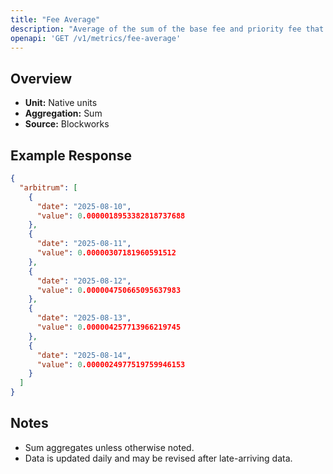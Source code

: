 ```yaml
---
title: "Fee Average"
description: "Average of the sum of the base fee and priority fee that day in native chain token"
openapi: 'GET /v1/metrics/fee-average'
---
```


## Overview

- **Unit:** Native units
- **Aggregation:** Sum
- **Source:** Blockworks

## Example Response

```json
{
  "arbitrum": [
    {
      "date": "2025-08-10",
      "value": 0.0000018953382818737688
    },
    {
      "date": "2025-08-11",
      "value": 0.00000307181960591512
    },
    {
      "date": "2025-08-12",
      "value": 0.000004750665095637983
    },
    {
      "date": "2025-08-13",
      "value": 0.000004257713966219745
    },
    {
      "date": "2025-08-14",
      "value": 0.0000024977519759946153
    }
  ]
}
```

## Notes
- Sum aggregates unless otherwise noted.
- Data is updated daily and may be revised after late-arriving data.
